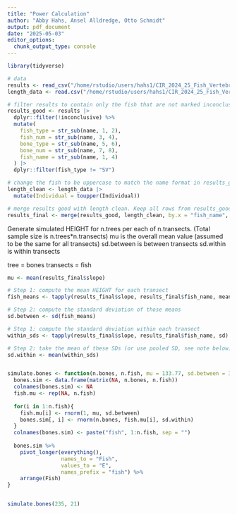 ```yaml
---
title: "Power Calculation"
author: "Abby Hahs, Ansel Alldredge, Otto Schmidt"
output: pdf_document
date: "2025-05-03"
editor_options: 
  chunk_output_type: console
---
```


```r
library(tidyverse)
```

```r
# data
results <- read_csv("/home/rstudio/users/hahs1/CIR_2024_25_Fish_Vertebrae/results/youngs-modulus/2025-04-30/choices.csv")
length_data <- read.csv("/home/rstudio/users/hahs1/CIR_2024_25_Fish_Vertebrae/data/Perch study - MAIE Lab - Tally.csv")

# filter results to contain only the fish that are not marked inconclusive and are the species PF, split the name to into different sections to differentiate the type (PF), number (01-21), bone number (1-4), and fish name (PF #) 
results_good <- results |>
  dplyr::filter(!inconclusive) %>%
  mutate(
    fish_type = str_sub(name, 1, 2),
    fish_num = str_sub(name, 3, 4),
    bone_type = str_sub(name, 5, 6),
    bone_num = str_sub(name, 7, 8),
    fish_name = str_sub(name, 1, 4)
  ) |>
  dplyr::filter(fish_type != "SV")

# change the fish to be uppercase to match the name format in results_good
length_clean <- length_data |>
  mutate(Individual = toupper(Individual))

# merge results good with length clean. Keep all rows from results_good even if a length is not found. There should be a length value for every fish
results_final <- merge(results_good, length_clean, by.x = "fish_name", by.y = "Individual", all.x = T) 
```


Generate simulated HEIGHT for n.trees per each of n.transects. (Total sample size is n.trees*n.transects)
mu is the overall mean value (assumed to be the same for all transects)
sd.between is between transects
sd.within is within transects

tree = bones
transects = fish

```r
mu <- mean(results_final$slope)

# Step 1: compute the mean HEIGHT for each transect
fish_means <- tapply(results_final$slope, results_final$fish_name, mean)

# Step 2: compute the standard deviation of those means
sd.between <- sd(fish_means)

# Step 1: compute the standard deviation within each transect
within_sds <- tapply(results_final$slope, results_final$fish_name, sd)

# Step 2: take the mean of these SDs (or use pooled SD, see note below)
sd.within <- mean(within_sds)


simulate.bones <- function(n.bones, n.fish, mu = 133.77, sd.between = 30.03, sd.within = 57.84){
  bones.sim <- data.frame(matrix(NA, n.bones, n.fish))
  colnames(bones.sim) <- NA
  fish.mu <- rep(NA, n.fish)
 
  for(i in 1:n.fish){
    fish.mu[i] <- rnorm(1, mu, sd.between)
    bones.sim[, i] <- rnorm(n.bones, fish.mu[i], sd.within)
  }
  colnames(bones.sim) <- paste("fish", 1:n.fish, sep = "")
 
  bones.sim %>%
    pivot_longer(everything(),
                 names_to = "Fish",
                 values_to = "E",
                 names_prefix = "fish") %>%
    arrange(Fish)
}


simulate.bones(235, 21)
```

